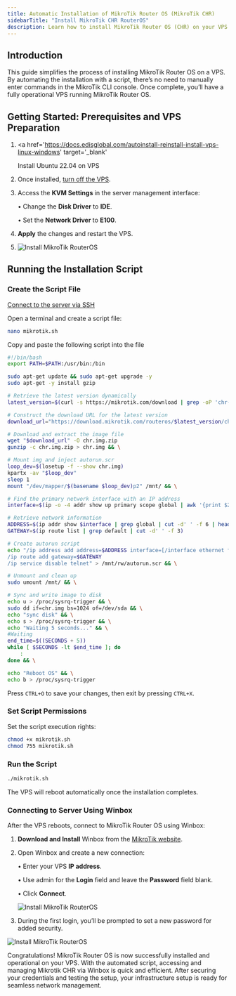 ```yaml
---
title: Automatic Installation of MikroTik Router OS (MikroTik CHR)
sidebarTitle: "Install MikroTik CHR RouterOS"
description: Learn how to install MikroTik Router OS (CHR) on your VPS with an automated script. Step-by-step instructions for setup, configuration, and connecting via Winbox.
---
```


## Introduction

This guide simplifies the process of installing MikroTik Router OS on a VPS. By automating the installation with a script, there’s no need to manually enter commands in the MikroTik CLI console. Once complete, you’ll have a fully operational VPS running MikroTik Router OS.

## Getting Started: Prerequisites and VPS Preparation

1. <a
     href='https://docs.edisglobal.com/autoinstall-reinstall-install-vps-linux-windows'
     target='_blank'
   >
     Install Ubuntu 22.04 on VPS
   </a>
2. Once installed, <a href="https://docs.edisglobal.com/power-cycle-or-reboot-a-vps" target="_blank">turn off the VPS</a>.&#x20;
3. Access the **KVM Settings** in the server management interface:

   • Change the **Disk Driver** to **IDE**.

   • Set the **Network Driver** to **E100**.

4. **Apply** the changes and restart the VPS.

5. ![Install MikroTik RouterOS](/assets/HBuvnsEfBThxg38W0vgJY_image.png "Note: Changes to KVM settings require a shutdown and power cycle to take effect.")

## Running the Installation Script

### **Create the Script File&#xA;**

<a href='https://docs.edisglobal.com/linux-secure-shell-ssh' target='_blank'>
  Connect to the server via SSH
</a>

Open a terminal and create a script file:

```bash
nano mikrotik.sh
```

Copy and paste the following script into the file

```bash
#!/bin/bash
export PATH=$PATH:/usr/bin:/bin

sudo apt-get update && sudo apt-get upgrade -y
sudo apt-get -y install gzip

# Retrieve the latest version dynamically
latest_version=$(curl -s https://mikrotik.com/download | grep -oP 'chr-\K[0-9]+\.[0-9]+\.[0-9]+(?=\.img\.zip)' | sort -V | tail -n 1)

# Construct the download URL for the latest version
download_url="https://download.mikrotik.com/routeros/$latest_version/chr-$latest_version.img.zip"

# Download and extract the image file
wget "$download_url" -O chr.img.zip
gunzip -c chr.img.zip > chr.img && \

# Mount img and inject autorun.scr
loop_dev=$(losetup -f --show chr.img)
kpartx -av "$loop_dev"
sleep 1
mount "/dev/mapper/$(basename $loop_dev)p2" /mnt/ && \

# Find the primary network interface with an IP address
interface=$(ip -o -4 addr show up primary scope global | awk '{print $2}' | head -n 1)

# Retrieve network information
ADDRESS=$(ip addr show $interface | grep global | cut -d' ' -f 6 | head -n 1)
GATEWAY=$(ip route list | grep default | cut -d' ' -f 3)

# Create autorun script
echo "/ip address add address=$ADDRESS interface=[/interface ethernet find where name=ether1]
/ip route add gateway=$GATEWAY
/ip service disable telnet" > /mnt/rw/autorun.scr && \

# Unmount and clean up
sudo umount /mnt/ && \

# Sync and write image to disk
echo u > /proc/sysrq-trigger && \
sudo dd if=chr.img bs=1024 of=/dev/sda && \
echo "sync disk" && \
echo s > /proc/sysrq-trigger && \
echo "Waiting 5 seconds..." && \
#Waiting
end_time=$((SECONDS + 5))
while [ $SECONDS -lt $end_time ]; do
    :
done && \

echo "Reboot OS" && \
echo b > /proc/sysrq-trigger
```

Press `CTRL+O` to save your changes, then exit by pressing `CTRL+X`.

### **Set Script Permissions**

Set the script execution rights:

```bash
chmod +x mikrotik.sh
chmod 755 mikrotik.sh
```

### **Run the Script**

```bash
./mikrotik.sh
```

The VPS will reboot automatically once the installation completes.

### Connecting to Server Using Winbox

After the VPS reboots, connect to MikroTik Router OS using Winbox:

1. **Download and Install** Winbox from the [MikroTik website](https://mikrotik.com/download).

2. Open Winbox and create a new connection:

   • Enter your VPS **IP address**.

   • Use admin for the **Login** field and leave the **Password** field blank.

   • Click **Connect**.

   ![Install MikroTik RouterOS](/assets/y9B0AGVAxYeSyeZVyaDis-CxSq9rYIoBmHYZ9f10ljp-20241112-101352.png)

3. During the first login, you’ll be prompted to set a new password for added security.

![Install MikroTik RouterOS](/assets/y9B0AGVAxYeSyeZVyaDis-5QY8EKzVD1DhazfKvT1H8-20241112-102055.png)

Congratulations! MikroTik Router OS is now successfully installed and operational on your VPS. With the automated script, accessing and managing Mikrotik CHR via Winbox is quick and efficient. After securing your credentials and testing the setup, your infrastructure setup is ready for seamless network management.
